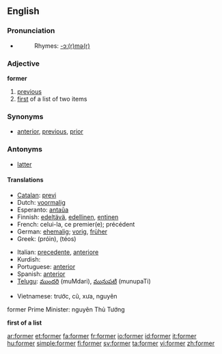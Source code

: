==English==

{{rank|minutes|appear|thoughts|661|former|twenty|lips|donations}}

===Pronunciation===
*{{audio|en-us-former.ogg|Audio (US)}}
*:Rhymes: [[Rhymes:English:-ɔː(r)mə(r)|-ɔː(r)mə(r)]]

===Adjective===
'''former'''

# [[previous]]
# [[first]] of a list of two items

===Synonyms===
* {{italbrac|previous}} [[anterior]], [[previous]], [[prior]]

===Antonyms===
* {{italbrac|previous}} [[latter]]

====Translations====
{{rfc-level|Translations at L4+ not in L3 POS section (AutoFormat would have corrected level of Synonyms)}}
{{trans-top|previous}}
*[[Catalan]]: [[previ]]
*Dutch: [[voormalig]]
*Esperanto: [[antaŭa]]
*Finnish: [[edeltävä]], [[edellinen]], [[entinen]]
*French: celui-la, ce premier(e); précédent
*German: [[ehemalig]]; [[vorig]], [[früher]]
*Greek: {{t|el|πρώην||}} (próin), {{t|el|τέως||}} (téos)
{{trans-mid}}
*Italian: [[precedente]], [[anteriore]]
*Kurdish: {{KUchar|[[به‌رتر]]}}
*Portuguese: [[anterior]]
*Spanish: [[anterior]]
*[[Telugu]]: [[ముందరి]] (muMdari), [[మునుపటి]] (munupaTi)
{{trans-bottom}}

*Vietnamese: trước, cũ, xưa, nguyên
former Prime Minister: nguyên Thủ Tướng

'''first of a list'''

[[ar:former]]
[[et:former]]
[[fa:former]]
[[fr:former]]
[[io:former]]
[[id:former]]
[[it:former]]
[[hu:former]]
[[simple:former]]
[[fi:former]]
[[sv:former]]
[[ta:former]]
[[vi:former]]
[[zh:former]]